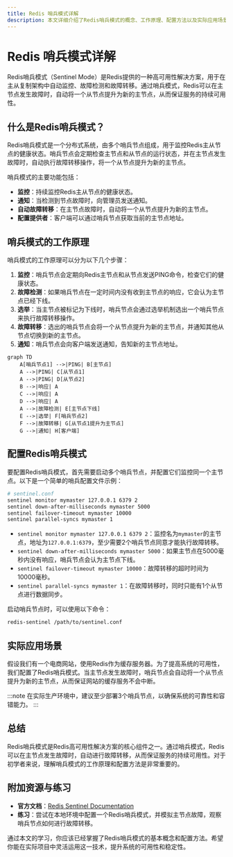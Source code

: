 ```yaml
---
title: Redis 哨兵模式详解
description: 本文详细介绍了Redis哨兵模式的概念、工作原理、配置方法以及实际应用场景，适合初学者快速掌握Redis高可用性解决方案。
---
```


# Redis 哨兵模式详解

Redis哨兵模式（Sentinel Mode）是Redis提供的一种高可用性解决方案，用于在主从复制架构中自动监控、故障检测和故障转移。通过哨兵模式，Redis可以在主节点发生故障时，自动将一个从节点提升为新的主节点，从而保证服务的持续可用性。

## 什么是Redis哨兵模式？

Redis哨兵模式是一个分布式系统，由多个哨兵节点组成，用于监控Redis主从节点的健康状态。哨兵节点会定期检查主节点和从节点的运行状态，并在主节点发生故障时，自动执行故障转移操作，将一个从节点提升为新的主节点。

哨兵模式的主要功能包括：
- **监控**：持续监控Redis主从节点的健康状态。
- **通知**：当检测到节点故障时，向管理员发送通知。
- **自动故障转移**：在主节点故障时，自动将一个从节点提升为新的主节点。
- **配置提供者**：客户端可以通过哨兵节点获取当前的主节点地址。

## 哨兵模式的工作原理

哨兵模式的工作原理可以分为以下几个步骤：

1. **监控**：哨兵节点会定期向Redis主节点和从节点发送PING命令，检查它们的健康状态。
2. **故障检测**：如果哨兵节点在一定时间内没有收到主节点的响应，它会认为主节点已经下线。
3. **选举**：当主节点被标记为下线时，哨兵节点会通过选举机制选出一个哨兵节点来执行故障转移操作。
4. **故障转移**：选出的哨兵节点会将一个从节点提升为新的主节点，并通知其他从节点切换到新的主节点。
5. **通知**：哨兵节点会向客户端发送通知，告知新的主节点地址。

```mermaid
graph TD
    A[哨兵节点1] -->|PING| B[主节点]
    A -->|PING| C[从节点1]
    A -->|PING| D[从节点2]
    B -->|响应| A
    C -->|响应| A
    D -->|响应| A
    A -->|故障检测| E[主节点下线]
    E -->|选举| F[哨兵节点2]
    F -->|故障转移| G[从节点1提升为主节点]
    G -->|通知| H[客户端]
```

## 配置Redis哨兵模式

要配置Redis哨兵模式，首先需要启动多个哨兵节点，并配置它们监控同一个主节点。以下是一个简单的哨兵配置文件示例：

```bash
# sentinel.conf
sentinel monitor mymaster 127.0.0.1 6379 2
sentinel down-after-milliseconds mymaster 5000
sentinel failover-timeout mymaster 10000
sentinel parallel-syncs mymaster 1
```

- `sentinel monitor mymaster 127.0.0.1 6379 2`：监控名为`mymaster`的主节点，地址为`127.0.0.1:6379`，至少需要2个哨兵节点同意才能执行故障转移。
- `sentinel down-after-milliseconds mymaster 5000`：如果主节点在5000毫秒内没有响应，哨兵节点会认为主节点下线。
- `sentinel failover-timeout mymaster 10000`：故障转移的超时时间为10000毫秒。
- `sentinel parallel-syncs mymaster 1`：在故障转移时，同时只能有1个从节点进行数据同步。

启动哨兵节点时，可以使用以下命令：

```bash
redis-sentinel /path/to/sentinel.conf
```

## 实际应用场景

假设我们有一个电商网站，使用Redis作为缓存服务器。为了提高系统的可用性，我们配置了Redis哨兵模式。当主节点发生故障时，哨兵节点会自动将一个从节点提升为新的主节点，从而保证网站的缓存服务不会中断。

:::note
在实际生产环境中，建议至少部署3个哨兵节点，以确保系统的可靠性和容错能力。
:::

## 总结

Redis哨兵模式是Redis高可用性解决方案的核心组件之一。通过哨兵模式，Redis可以在主节点发生故障时，自动进行故障转移，从而保证服务的持续可用性。对于初学者来说，理解哨兵模式的工作原理和配置方法是非常重要的。

## 附加资源与练习

- **官方文档**：[Redis Sentinel Documentation](https://redis.io/topics/sentinel)
- **练习**：尝试在本地环境中配置一个Redis哨兵模式，并模拟主节点故障，观察哨兵节点如何进行故障转移。

通过本文的学习，你应该已经掌握了Redis哨兵模式的基本概念和配置方法。希望你能在实际项目中灵活运用这一技术，提升系统的可用性和稳定性。